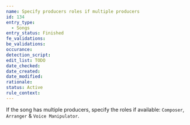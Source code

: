 ```yaml
---
name: Specify producers roles if multiple producers
id: 134
entry_type:
  - Songs
entry_status: Finished
fe_validations:
be_validations:
occurance:
detection_script:
edit_list: TODO
date_checked:
date_created:
date_modified:
rationale:
status: Active
rule_context:
---
```

If the song has multiple producers, specify the roles if available: `Composer`, `Arranger` & `Voice Manipulator`.